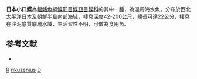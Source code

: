 {{Speciesbox
| taxon = Dexistes rikuzenius
| binomial_authority = [[Jordan|Jordan]] & [[Starks|Starks]], 1904
| status = NE
| status_system = IUCN3.1
| synonyms = *''Araias ariommus'', <small>Jordan & Starks, 1904</small>
}}

'''日本小口鰈'''為[[輻鰭魚綱|輻鰭魚綱]][[鰈形目|鰈形目]][[鰈亞目|鰈亞目]][[鰈科|鰈科]]的其中一[[種|種]]，為溫帶海水魚，分布於西北[[太平洋|太平洋]][[日本|日本]]及[[朝鮮半島|朝鮮半島]]南部海域，棲息深度42-200公尺，體長可達22公分，棲息在沙泥底質底層水域，生活習性不明，可做為食用魚。

==参考文献==
*{{FishBase_species|genus=Dexistes|species=rikuzenius|year=2014|month=3}}

{{魚類小作品}}
{{Taxonbar}}
[[Category:食用魚|R]]
[[Category:小口鰈屬|rikuzenius]]
[[Category:1904年描述的魚類|D]]
